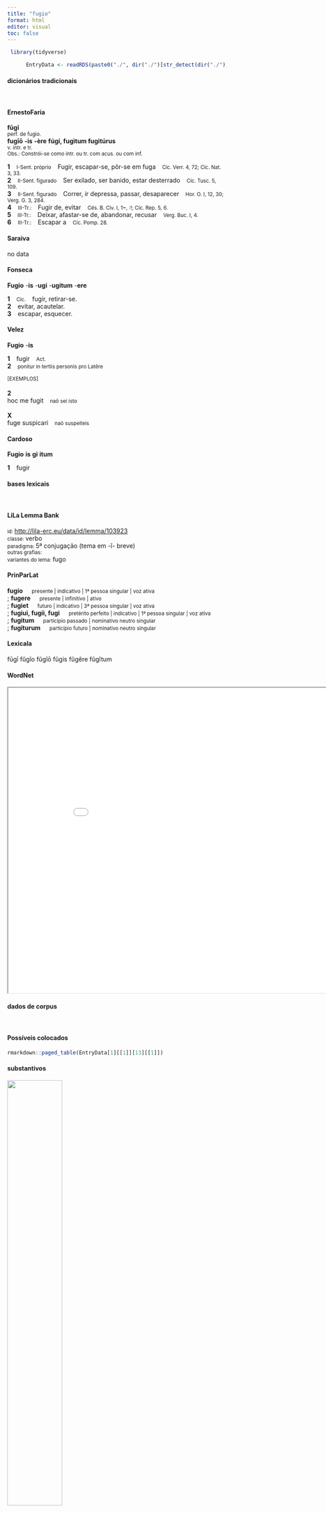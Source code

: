 ```yaml
---
title: "fugio"
format: html
editor: visual
toc: false
---
```



```r
 library(tidyverse) 

      EntryData <- readRDS(paste0("./", dir("./")[str_detect(dir("./"), "_xx102-117-103-105-111xx_.rds")]))

```


#### dicionários tradicionais

&emsp;




::: panel-tabset

#### ErnestoFaria

<b>fūgī</b> <br> <small>perf. de fugìo.</small> <br> <small></small> 
 <b>fugīō</b> <b>-is</b> <b>-ère</b> <b>fúgí, fugìtum fugitúrus</b> <br> <small>v. intr. e tr.</small> <br> <small>Obs.: Constrói-se como intr. ou tr. com acus. ou com inf.</small>   <p> <b>1</b> &ensp; <small>I-Sent. próprio</small> &ensp; Fugir, escapar-se, pôr-se em fuga &ensp; <small>Cíc. Verr. 4, 72; Cíc. Nat. 3, 33.</small> <br> <b>2</b> &ensp; <small>II-Sent. figurado</small> &ensp; Ser exilado, ser banido, estar desterrado &ensp; <small>Cíc. Tusc. 5, 109.</small> <br> <b>3</b> &ensp; <small>II-Sent. figurado</small> &ensp; Correr, ir depressa, passar, desaparecer &ensp; <small>Hor. O. I, 12, 30; Verg. G. 3, 284.</small> <br> <b>4</b> &ensp; <small>III-Tr.:</small> &ensp; Fugir de, evitar &ensp; <small>Cés. B. Civ. I, 1~, :!; Cíc. Rep. 5, 6.</small> <br> <b>5</b> &ensp; <small>III-Tr.:</small> &ensp; Deixar, afastar-se de, abandonar, recusar &ensp; <small>Verg. Buc. I, 4.</small> <br> <b>6</b> &ensp; <small>III-Tr.:</small> &ensp; Escapar a &ensp; <small>Cíc. Pomp. 28.</small> </p>




#### Saraiva

no data




#### Fonseca

<b>Fugio</b> -<b>is</b> -<b>ugi</b> -<b>ugitum</b> -<b>ere</b>   <p> <b>1</b> &ensp; <small>Cic.</small> &ensp; fugir, retirar-se. <br> <b>2</b> &ensp; evitar, acautelar. <br> <b>3</b> &ensp; escapar, esquecer. </p>




#### Velez

<b>Fugio</b> -<b>is</b>   <p> <b>1</b> &ensp; fugir &ensp; <small>Act.</small> <br> <b>2</b> &ensp; <small>ponitur in tertiis personis pro Latêre</small> </p>   <p><small>[EXEMPLOS]</small><br> <br><b>2</b><br>hoc me fugit &ensp; <small>naõ sei isto</small> <br> <br><b>X</b><br>fuge suspicari &ensp; <small>naõ suspeiteis</small> </p>




#### Cardoso

<b>Fugio</b> <b>is</b> <b>gi</b> <b>itum</b>   <p> <b>1</b> &ensp; fugir </p>


:::



#### bases lexicais

&emsp;






::: panel-tabset

#### LiLa Lemma Bank

<small> id: </small> <a href=' http://lila-erc.eu/data/id/lemma/103923 ' target="_blank"> http://lila-erc.eu/data/id/lemma/103923 </a> <br>
<small> classe: </small> verbo    <br>
<small> paradigma: </small> 5ª conjugação (tema em -ĭ- breve) <br>
<small> outras grafias: </small>  <br>
<small> variantes do lema: </small> fugo <br>





#### PrinParLat

<b> fugio </b>&emsp;<small> presente | indicativo | 1ª pessoa singular | voz ativa </small><br>
; <b> fugere </b>&emsp;<small> presente | infinitivo | ativo </small><br>
; <b> fugiet </b>&emsp;<small> futuro | indicativo | 3ª pessoa singular | voz ativa </small><br>
; <b> fugiui, fugii, fugi </b>&emsp;<small> pretérito perfeito | indicativo | 1ª pessoa singular | voz ativa </small><br>
; <b> fugitum </b>&emsp;<small> particípio passado | nominativo neutro singular </small><br>
; <b> fugiturum </b>&emsp;<small> particípio futuro | nominativo neutro singular </small><br>





#### Lexicala

fūgī 
 fŭgĭo 
 fŭgĭō 
 fŭgis 
 fŭgĕre 
 fŭgĭtum




#### WordNet

<iframe width='900' height='700' src='Media/Tree__xx102-117-103-105-111xx__sem_type_lexemes_pt.html'>

</iframe>


:::



#### dados de corpus

&emsp;




::: panel-tabset

#### Possíveis colocados

```r

rmarkdown::paged_table(EntryData[1][[1]][13][[1]])

```


#### substantivos

![](./Media/wordcloud__xx102-117-103-105-111xx__BY_collocate_scoreSUBST.webp){width=50% fig-alt='This chart plots collocate by scoreSUBST, for the headword fugio here are all the values plotted: collocate: uideo; scoreSUBST: 0. collocate: cum; scoreSUBST: 0. collocate: non; scoreSUBST: 0'}




#### adjetivos

![](./Media/wordcloud__xx102-117-103-105-111xx__BY_collocate_scoreADJ.webp){width=50% fig-alt='This chart plots collocate by scoreADJ, for the headword fugio here are all the values plotted: collocate: uideo; scoreADJ: 0. collocate: cum; scoreADJ: 0. collocate: non; scoreADJ: 0'}




#### verbos

![](./Media/wordcloud__xx102-117-103-105-111xx__BY_collocate_scoreVERBO.webp){width=50% fig-alt='This chart plots collocate by scoreVERBO, for the headword fugio here are all the values plotted: collocate: uideo; scoreVERBO: 2. collocate: cum; scoreVERBO: 0. collocate: non; scoreVERBO: 0'}




#### advérbios

![](./Media/wordcloud__xx102-117-103-105-111xx__BY_collocate_scoreADV.webp){width=50% fig-alt='This chart plots collocate by scoreADV, for the headword fugio here are all the values plotted: collocate: uideo; scoreADV: 0. collocate: cum; scoreADV: 0. collocate: non; scoreADV: 2'}




#### preposições e conjunções

![](./Media/wordcloud__xx102-117-103-105-111xx__BY_collocate_scoreFUNC.webp){width=50% fig-alt='This chart plots collocate by scoreFUNC, for the headword fugio here are all the values plotted: collocate: uideo; scoreFUNC: 0. collocate: cum; scoreFUNC: 20. collocate: non; scoreFUNC: 0'}


:::



::: panel-tabset

#### ExemplosTraduzidos

<p> non lubet <b>fugere</b> <br> <small> Cic.Att.2.18.3 <br> Não tenho vontade de fugir. <small> [JDD, de outra edição] </small> </small> </p>
; <p> campus Martius restabat nisi prius cum fratre <b>fugisset</b> <br> <small> Cic.Phil.6.14.4 <br> Restava o Campo de Marte, só não porque tinha fugido antes com seu irmão. <small> [JDD] </small> </small> </p>
; <p> tenebras habere non potes sequetur quocumque <b>fugeris</b> multum pristinae lucis <br> <small> Sen.Ep.19.4 <br> Não podes ter trevas; para onde quer que fujas, muito de tua antiga luz te seguirá. <small> [JDD] </small> </small> </p>
; <p> in eam spem adducimur ut nobis ea contentio quae impendet interdum non <b>fugienda</b> videatur <br> <small> Cic.Att.2.22.3 <br> Somos levados a uma tal esperança que às vezes temos a impressão de que não devemos fugir dessa luta que nos ameaça. <small> [JDD] </small> </small> </p>
; <p> quod si immortalitas consequeretur praesentis periculi fugam tamen eo magis ea <b>fugienda</b> uideretur quo diuturnior seruitus esset <br> <small> Cic.Phil.10.20.12 <br> E se a imortalidade se alcançasse com a fuga do perigo atual, mesmo assim pareceria que ela devia ser evitada tanto mais porque a escravidão seria por muito tempo. <small> [JDD, de outra edição] </small> </small> </p>





#### Frequência por autor

![](./Media/barchart__xx102-117-103-105-111xx__lemma_BY_author_Frequencies.webp){width=50% fig-alt='This charts plots the frequency of lemma by author_Frequencies. The Horatius subcorpus registers the highest normalized frequency, with the value of 21.31 and an absolute frequency of 24. The Horatius subcorpus follows, with a normalized frequency of 21.31 and an absolute frequency of 24. the subcorpus with the least normalized frequency is Sallustius with the normalized value of 0 and an absolute freqeuncy of 0. here are all the values: subcorpus: Caesar ; normalized frequency: 7 ; absolute frequency: 2.64370420726641. subcorpus: Cicero ; normalized frequency: 47 ; absolute frequency: 2.9279110911764. subcorpus: Horatius ; normalized frequency: 24 ; absolute frequency: 21.3124944498712. subcorpus: Ovidius ; normalized frequency: 11 ; absolute frequency: 18.8743994509266. subcorpus: Phaedrus ; normalized frequency: 7 ; absolute frequency: 10.6269925611052. subcorpus: Sallustius ; normalized frequency: 0 ; absolute frequency: 0. subcorpus: Seneca ; normalized frequency: 48 ; absolute frequency: 8.9583994326347. subcorpus: Suetonius ; normalized frequency: 0 ; absolute frequency: 0. subcorpus: Tacitus ; normalized frequency: 0 ; absolute frequency: 0. subcorpus: Vergilius ; normalized frequency: 4 ; absolute frequency: 7.72200772200772. subcorpus: Hieronymus ; normalized frequency: 1 ; absolute frequency: 2.24668613794653'}




#### Frequência por gênero

![](./Media/barchart__xx102-117-103-105-111xx__lemma_BY_genre_Frequencies.webp){width=50% fig-alt='This charts plots the frequency of lemma by genre_Frequencies. The Poesia.lírica subcorpus registers the highest normalized frequency, with the value of 20.19 and an absolute frequency of 24. The Poesia.didática subcorpus follows, with a normalized frequency of 15.27 and an absolute frequency of 18. the subcorpus with the least normalized frequency is Prosa.histórica with the normalized value of 1.7 and an absolute freqeuncy of 7. here are all the values: subcorpus: Prosa.histórica ; normalized frequency: 7 ; absolute frequency: 1.70403369118041. subcorpus: Prosa.filosófica ; normalized frequency: 35 ; absolute frequency: 5.76596761173622. subcorpus: Prosa.oratória ; normalized frequency: 34 ; absolute frequency: 3.26442829299204. subcorpus: Prosa.epistolográfica ; normalized frequency: 8 ; absolute frequency: 2.11982299477994. subcorpus: Poesia.lírica ; normalized frequency: 24 ; absolute frequency: 20.1901236645074. subcorpus: Poesia.didática ; normalized frequency: 18 ; absolute frequency: 15.2684706081941. subcorpus: Poesia.trágica ; normalized frequency: 18 ; absolute frequency: 15.6358582348853. subcorpus: Poesia.épica ; normalized frequency: 4 ; absolute frequency: 7.72200772200772. subcorpus: Prosa.ficcional ; normalized frequency: 1 ; absolute frequency: 2.24668613794653'}




#### Frequência por século

![](./Media/barchart__xx102-117-103-105-111xx__lemma_BY_period_Frequencies.webp){width=50% fig-alt='This charts plots the frequency of lemma by period_Frequencies. The I.d.C. subcorpus registers the highest normalized frequency, with the value of 10.1 and an absolute frequency of 66. The I.a.C. subcorpus follows, with a normalized frequency of 3.82 and an absolute frequency of 82. the subcorpus with the least normalized frequency is II.d.C. with the normalized value of 0 and an absolute freqeuncy of 0. here are all the values: subcorpus: I.a.C. ; normalized frequency: 82 ; absolute frequency: 3.81661624389109. subcorpus: I.d.C. ; normalized frequency: 66 ; absolute frequency: 10.0963744837081. subcorpus: II.d.C. ; normalized frequency: 0 ; absolute frequency: 0. subcorpus: IV.d.C. ; normalized frequency: 1 ; absolute frequency: 2.24668613794653'}


:::

